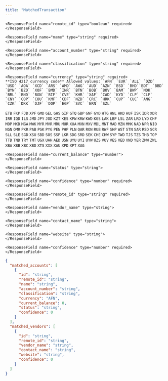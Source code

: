 ```yaml
---
title: "MatchedTransaction"
---
```


<ResponseField name="matched_accounts" type="array[object]" required>
  <Expandable title="properties">
    <ResponseField name="id" type="string" required>
    </ResponseField>

    <ResponseField name="remote_id" type="boolean" required>
    </ResponseField>

    <ResponseField name="name" type="string" required>
    </ResponseField>

    <ResponseField name="account_number" type="string" required>
    </ResponseField>

    <ResponseField name="classification" type="string" required>
    </ResponseField>

    <ResponseField name="currency" type="string" required>
    **ISO 4217 currency code** Allowed values: `AFN` `EUR` `ALL` `DZD` `USD` `AOA` `XCD` `ARS` `AMD` `AWG` `AUD` `AZN` `BSD` `BHD``BDT` `BBD` `BYN` `BZD` `XOF` `BMD` `INR` `BTN` `BOB` `BOV` `BAM` `BWP` `NOK` `BRL` `BND` `BGN` `BIF` `CVE` `KHR` `XAF` `CAD` `KYD` `CLP` `CLF` `CNY` `COP` `COU` `KMF` `CDF` `NZD` `CRC` `HRK` `CUP` `CUC` `ANG` `CZK` `DKK` `DJF` `DOP` `EGP` `SVC` `ERN` `SZL`
`ETB`
`FKP`
`FJD`
`XPF`
`GMD`
`GEL`
`GHS`
`GIP`
`GTQ`
`GBP`
`GNF`
`GYD`
`HTG`
`HNL`
`HKD`
`HUF`
`ISK`
`IDR`
`XDR`
`IRR`
`IQD`
`ILS`
`JMD`
`JPY`
`JOD`
`KZT`
`KES`
`KPW`
`KRW`
`KWD`
`KGS`
`LAK`
`LBP`
`LSL`
`ZAR`
`LRD`
`LYD`
`CHF`
`MOP`
`MKD`
`MGA`
`MWK`
`MYR`
`MVR`
`MRU`
`MUR`
`XUA`
`MXN`
`MXV`
`MDL`
`MNT`
`MAD`
`MZN`
`MMK`
`NAD`
`NPR`
`NIO`
`NGN`
`OMR`
`PKR`
`PAB`
`PGK`
`PYG`
`PEN`
`PHP`
`PLN`
`QAR`
`RON`
`RUB`
`RWF`
`SHP`
`WST`
`STN`
`SAR`
`RSD`
`SCR`
`SLL`
`SLE`
`SGD`
`XSU`
`SBD`
`SOS`
`SSP`
`LKR`
`SDG`
`SRD`
`SEK`
`CHE`
`CHW`
`SYP`
`TWD`
`TJS`
`TZS`
`THB`
`TOP`
`TTD`
`TND`
`TRY`
`TMT`
`UGX`
`UAH`
`AED`
`USN`
`UYU`
`UYI`
`UYW`
`UZS`
`VUV`
`VES`
`VED`
`VND`
`YER`
`ZMW`
`ZWL`
`XBA`
`XBB`
`XBC`
`XBD`
`XTS`
`XXX`
`XAU`
`XPD`
`XPT`
`XAG`
    </ResponseField>

    <ResponseField name="current_balance" type="number">
    </ResponseField>

    <ResponseField name="status" type="string">
    </ResponseField>

    <ResponseField name="confidence" type="number" required>
    </ResponseField>

  </Expandable>
</ResponseField>

<ResponseField name="matched_vendors" type="array[object]" required>
  <Expandable title="properties">
    <ResponseField name="id" type="string" required>
    </ResponseField>

    <ResponseField name="remote_id" type="string" required>
    </ResponseField>

    <ResponseField name="vendor_name" type="string">
    </ResponseField>

    <ResponseField name="contact_name" type="string">
    </ResponseField>
    
    <ResponseField name="website" type="string">
    </ResponseField>

    <ResponseField name="confidence" type="number" required>
    </ResponseField>

  </Expandable>
</ResponseField>

```json Example
{
  "matched_accounts": [
    {
      "id": "string",
      "remote_id": "string",
      "name": "string",
      "account_number": "string",
      "classification": "string",
      "currency": "AFN",
      "current_balance": 0,
      "status": "string",
      "confidence": 0
    }
  ],
  "matched_vendors": [
    {
      "id": "string",
      "remote_id": "string",
      "vendor_name": "string",
      "contact_name": "string",
      "website": "string",
      "confidence": 0
    }
  ]
}
```
